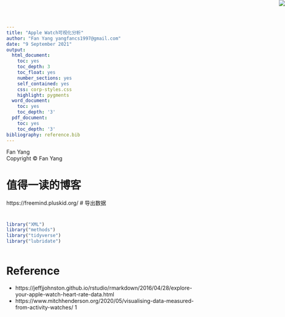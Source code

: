 ```yaml
---
title: "Apple Watch可视化分析"
author: "Fan Yang yangfancs1997@gmail.com"
date: "9 September 2021"
output:
  html_document:
    toc: yes
    toc_depth: 3
    toc_float: yes
    number_sections: yes
    self_contained: yes
    css: corp-styles.css
    highlight: pygments
  word_document:
    toc: yes
    toc_depth: '3'
  pdf_document:
    toc: yes
    toc_depth: '3'
bibliography: reference.bib
---
```


<img src="logo.JPG" style="position:absolute;top:0px;right:0px;" />
<div class="watermark">Fan Yang</div>

<div class="footer">Copyright &copy; Fan Yang </div>
<div id="htmlwidget-4092" style="width:75%; height:75%; position:absolute" class="leaflet html-widget"></div>

# 值得一读的博客
https://freemind.pluskid.org/
# 导出数据

#
```r
library("XML")
library("methods")
library("tidyverse")
library("lubridate")
```
```r

```
# Reference
- https://jeffjjohnston.github.io/rstudio/rmarkdown/2016/04/28/explore-your-apple-watch-heart-rate-data.html
- https://www.mitchhenderson.org/2020/05/visualising-data-measured-from-activity-watches/
1